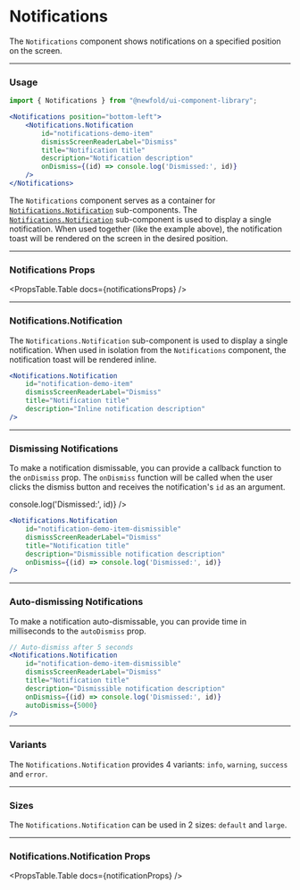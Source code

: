 
# Notifications
The `Notifications` component shows notifications on a specified position on the screen.

<NewfoldRoot >
    <NotificationsDemo />
</NewfoldRoot>

---
### Usage
```jsx
import { Notifications } from "@newfold/ui-component-library";

<Notifications position="bottom-left">
    <Notifications.Notification
        id="notifications-demo-item"
        dismissScreenReaderLabel="Dismiss"
        title="Notification title"
        description="Notification description"
        onDismiss={(id) => console.log('Dismissed:', id)}
    />
</Notifications>
```

The `Notifications` component serves as a container for [`Notifications.Notification`](#notificationsnotification) sub-components.
The [`Notifications.Notification`](#notificationsnotification) sub-component is used to display a single notification.
When used together (like the example above), the notification toast will be rendered on the screen in the desired position.

---
### Notifications Props
<PropsTable.Table docs={notificationsProps} />

---
### Notifications.Notification
The `Notifications.Notification` sub-component is used to display a single notification.
When used in isolation from the `Notifications` component, the notification toast will be rendered inline.

<NewfoldRoot >
    <Notifications.Notification
        id="notification-demo-item"
        dismissScreenReaderLabel="Dismiss"
        title="Notification title"
        description="Inline notification description"
    />
</NewfoldRoot>

```jsx
<Notifications.Notification
    id="notification-demo-item"
    dismissScreenReaderLabel="Dismiss"
    title="Notification title"
    description="Inline notification description"
/>
```

---
### Dismissing Notifications
To make a notification dismissable, you can provide a callback function to the `onDismiss` prop.
The `onDismiss` function will be called when the user clicks the dismiss button and receives the notification's `id` as an argument.

<NewfoldRoot >
    <Notifications.Notification
        id="notification-demo-item-dismissible"
        dismissScreenReaderLabel="Dismiss"
        title="Notification title"
        description="Dismissible notification description"
        onDismiss={(id) => console.log('Dismissed:', id)}
    />
</NewfoldRoot>

```jsx
<Notifications.Notification
    id="notification-demo-item-dismissible"
    dismissScreenReaderLabel="Dismiss"
    title="Notification title"
    description="Dismissible notification description"
    onDismiss={(id) => console.log('Dismissed:', id)}
/>
```

---
### Auto-dismissing Notifications
To make a notification auto-dismissable, you can provide time in milliseconds to the `autoDismiss` prop.

```jsx
// Auto-dismiss after 5 seconds
<Notifications.Notification
    id="notification-demo-item-dismissible"
    dismissScreenReaderLabel="Dismiss"
    title="Notification title"
    description="Dismissible notification description"
    onDismiss={(id) => console.log('Dismissed:', id)}
    autoDismiss={5000}
/>
```

---
### Variants
The `Notifications.Notification` provides 4 variants: `info`, `warning`, `success` and `error`.
<NotificationsVariants />

---
### Sizes
The `Notifications.Notification` can be used in 2 sizes: `default` and `large`.
<NotificationsSizes />

---
### Notifications.Notification Props
<PropsTable.Table docs={notificationProps} />
